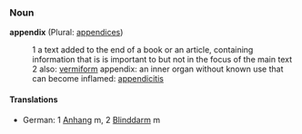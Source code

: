 ===Noun===
'''appendix''' (Plural: [[appendices]])
:1 a text added to the end of a book or an article, containing information that is is important to but not in the focus of the main text
:2 also: [[vermiform]] appendix: an inner organ without known use that can become inflamed: [[appendicitis]]

====Translations====
*German: 1 [[Anhang]] m, 2 [[Blinddarm]] m